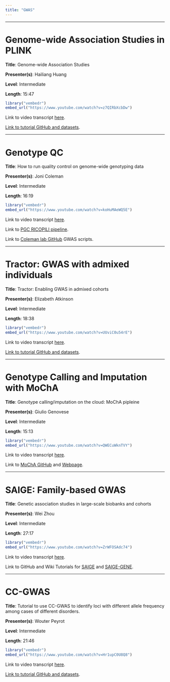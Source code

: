 ```yaml
---
title: "GWAS"
---
```


------------------------------------------------------------------------

# Genome-wide Association Studies in PLINK

**Title**: Genome-wide Association Studies

**Presenter(s)**: Hailiang Huang

**Level**: Intermediate

**Length**: 15:47

```r
library("vembedr")
embed_url("https://www.youtube.com/watch?v=z7QIRbXcbDw")
```

Link to video transcript [here](software_gwas_transcript.qmd#sec-video1).

[Link to tutorial GitHub and datasets](https://github.com/thehuanglab/gwas-tutorial).

------------------------------------------------------------------------

# Genotype QC

**Title**: How to run quality control on genome-wide genotyping data

**Presenter(s)**: Joni Coleman

**Level**: Intermediate

**Length**: 16:19

```r
library("vembedr")
embed_url("https://www.youtube.com/watch?v=koHuMAeWQ5E")
```

Link to video transcript [here](software_gwas_transcript.qmd#sec-video2).

Link to [PGC RICOPILI pipeline](https://sites.google.com/a/broadinstitute.org/ricopili/).

Link to [Coleman lab GitHub](https://github.com/ColemanResearchGroup/gwas_scripts) GWAS scripts.

------------------------------------------------------------------------

# Tractor: GWAS with admixed individuals

**Title**: Tractor: Enabling GWAS in admixed cohorts

**Presenter(s)**: Elizabeth Atkinson

**Level**: Intermediate

**Length**: 18:38

```r
library("vembedr")
embed_url("https://www.youtube.com/watch?v=UUviC0u54rE")
```

Link to video transcript [here](software_gwas_transcript.qmd#sec-video3).

[Link to tutorial GitHub and datasets](https://atkinson-lab.github.io/Tractor-tutorial/).

------------------------------------------------------------------------

# Genotype Calling and Imputation with MoChA

**Title**: Genotype calling/imputation on the cloud: MoChA pipleine

**Presenter(s)**: Giulio Genovese

**Level**: Intermediate

**Length**: 15:13

```r
library("vembedr")
embed_url("https://www.youtube.com/watch?v=QWECuWknTVY")
```

Link to video transcript [here](software_gwas_transcript.qmd#sec-video4).

Link to [MoChA GitHub](https://github.com/freeseek/mocha) and [Webpage](https://software.broadinstitute.org/software/mocha/).

------------------------------------------------------------------------

# SAIGE: Family-based GWAS

**Title**: Genetic association studies in large-scale biobanks and cohorts

**Presenter(s)**: Wei Zhou

**Level**: Intermediate

**Length**: 27:17

```r
library("vembedr")
embed_url("https://www.youtube.com/watch?v=ZrWFOSAdc74")
```

Link to video transcript [here](software_gwas_transcript.qmd#sec-video5).

Link to GitHub and Wiki Tutorials for [SAIGE](https://github.com/weizhouUMICH/SAIGE/wiki/SAIGE-Hands-On-Practical---09-2021-updated) and [SAIGE-GENE](https://github.com/weizhouUMICH/SAIGE/wiki/SAIGE-GENE:-Hands-On-Practice-(09-2021-updated)).

------------------------------------------------------------------------

# CC-GWAS

**Title**: Tutorial to use CC-GWAS to identify loci with different allele frequency among cases of different disorders.

**Presenter(s)**: Wouter Peyrot

**Level**: Intermediate

**Length**: 21:46

```r
library("vembedr")
embed_url("https://www.youtube.com/watch?v=Hr1upC0U8Q8")
```

Link to video transcript [here](software_gwas_transcript.qmd#sec-video6).

[Link to tutorial GitHub and datasets](https://github.com/wouterpeyrot/CCGWAS).

